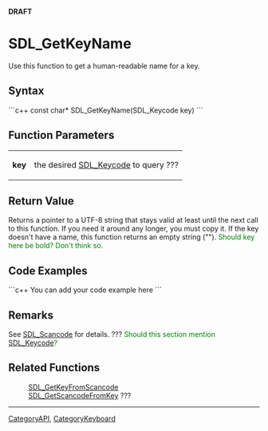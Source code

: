 <!-- pragma section-numbers off -->
<!-- pragma disable-camelcase -->
'''DRAFT'''

= SDL_GetKeyName =
Use this function to get a human-readable name for a key.


== Syntax ==
```c++
const char* SDL_GetKeyName(SDL_Keycode key)
```

== Function Parameters ==
{|
|'''key'''
|the desired [[SDL_Keycode]] to query ???
|}

== Return Value ==
Returns a pointer to a UTF-8 string that stays valid at least until the next call to this function. If you need it around any longer, you must copy it. If the key doesn't have a name, this function returns an empty string ("").  <span style="color: green;">Should key here be bold?  Don't think so.</span>

== Code Examples ==
```c++
You can add your code example here
```

== Remarks ==
See [[SDL_Scancode]] for details. ??? <span style="color: green;">Should this section mention [[SDL_Keycode]]?</span>

== Related Functions ==
:[[SDL_GetKeyFromScancode]]
:[[SDL_GetScancodeFromKey]] ???

----
[[CategoryAPI]], [[CategoryKeyboard]]
